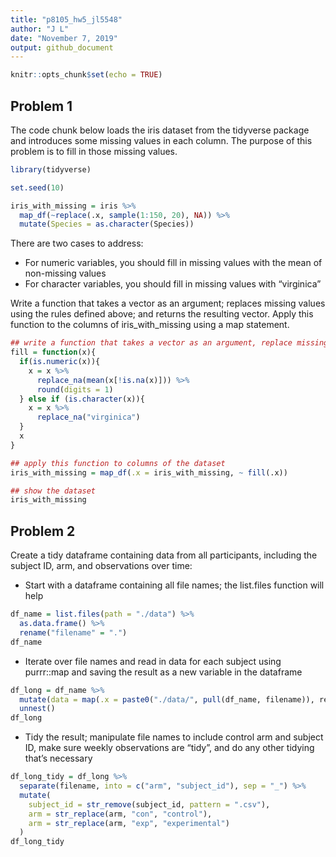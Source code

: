 ```yaml
---
title: "p8105_hw5_jl5548"
author: "J L"
date: "November 7, 2019"
output: github_document
---
```


```r
knitr::opts_chunk$set(echo = TRUE)
```

## Problem 1

The code chunk below loads the iris dataset from the tidyverse package and introduces some missing values in each column. The purpose of this problem is to fill in those missing values.

```r
library(tidyverse)

set.seed(10)

iris_with_missing = iris %>% 
  map_df(~replace(.x, sample(1:150, 20), NA)) %>%
  mutate(Species = as.character(Species))
```

There are two cases to address:

* For numeric variables, you should fill in missing values with the mean of non-missing values
* For character variables, you should fill in missing values with "virginica"

Write a function that takes a vector as an argument; replaces missing values using the rules defined above; and returns the resulting vector. Apply this function to the columns of iris_with_missing using a map statement.

```r
## write a function that takes a vector as an argument, replace missing values using rules defined above and returns the resulting vector
fill = function(x){
  if(is.numeric(x)){
    x = x %>% 
      replace_na(mean(x[!is.na(x)])) %>% 
      round(digits = 1)
  } else if (is.character(x)){
    x = x %>% 
      replace_na("virginica")
  }
  x
}

## apply this function to columns of the dataset
iris_with_missing = map_df(.x = iris_with_missing, ~ fill(.x))

## show the dataset
iris_with_missing
```



## Problem 2

Create a tidy dataframe containing data from all participants, including the subject ID, arm, and observations over time:

* Start with a dataframe containing all file names; the list.files function will help

```r
df_name = list.files(path = "./data") %>%  
  as.data.frame() %>% 
  rename("filename" = ".")
df_name
```

* Iterate over file names and read in data for each subject using purrr::map and saving the result as a new variable in the dataframe

```r
df_long = df_name %>% 
  mutate(data = map(.x = paste0("./data/", pull(df_name, filename)), read_csv)) %>% 
  unnest()
df_long
```

* Tidy the result; manipulate file names to include control arm and subject ID, make sure weekly observations are “tidy”, and do any other tidying that’s necessary

```r
df_long_tidy = df_long %>% 
  separate(filename, into = c("arm", "subject_id"), sep = "_") %>% 
  mutate(
    subject_id = str_remove(subject_id, pattern = ".csv"),
    arm = str_replace(arm, "con", "control"),
    arm = str_replace(arm, "exp", "experimental")
  )
df_long_tidy
```

